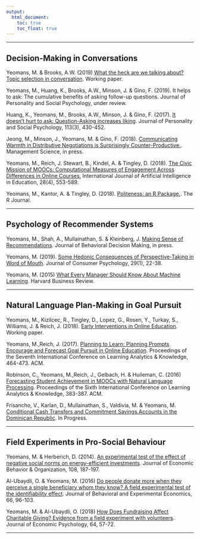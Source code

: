 ```yaml
---
output:
  html_document: 
    toc: true
    toc_float: true
---
```


<link rel="stylesheet" href="styles.css" type="text/css">

***

## Decision-Making in Conversations

Yeomans, M. & Brooks, A.W. (2019) [What the heck are we talking about? Topic selection in conversation](http://www.mikeyeomans.info/papers/topic_selection.pdf). Working paper. 

Yeomans, M., Huang, K., Brooks, A.W., Minson, J. & Gino, F. (2019). It helps to ask: The cumulative benefits of asking follow-up questions. Journal of Personality and Social Psychology, under review.

Huang, K., Yeomans, M., Brooks, A.W., Minson, J. & Gino, F. (2017). [It doesn't hurt to ask: Question-Asking increases liking](http://www.mikeyeomans.info/papers/question_asking.pdf). Journal of Personality and Social Psychology, 113(3), 430-452.

Jeong, M., Minson, J., Yeomans, M. & Gino, F. (2018). [Communicating Warmth in Distributive Negotiations is Surprisingly Counter-Productive.](http://www.mikeyeomans.info/papers/communicating_warmth.pdf). Management Science, in press.

Yeomans, M., Reich, J. Stewart, B., Kindel, A.  & Tingley, D. (2018). [The Civic Mission of MOOCs: Computational Measures of Engagement Across Differences in Online Courses.](http://www.mikeyeomans.info/papers/EngagementAcrossDifference.pdf) International Journal of Artificial Intelligence in Education, 28(4), 553-589.

Yeomans, M., Kantor, A.  & Tingley, D. (2018). [Politeness: an R Package.](https://cran.r-project.org/package=politeness). The R Journal.

***

## Psychology of Recommender Systems

Yeomans, M., Shah, A., Mullainathan, S.  & Kleinberg, J. [Making Sense of Recommendations](http://www.mikeyeomans.info/papers/Making_Sense.pdf). Journal of Behavioral Decision Making, in press.

Yeomans, M. (2019). [Some Hedonic Consequences of Perspective-Taking in Word of Mouth](http://www.mikeyeomans.info/papers/Advice_Supply.pdf). Journal of Consumer Psychology, 29(1), 22-38.

Yeomans, M. (2015) [What Every Manager Should Know About Machine Learning](https://hbr.org/2015/07/what-every-manager-should-know-about-machine-learning]). Harvard Business Review.

***

## Natural Language Plan-Making in Goal Pursuit

Yeomans, M., Kizilcec, R., Tingley, D., Lopez, G., Rosen, Y., Turkay, S., Williams, J. & Reich, J. (2018). [Early Interventions in Online Education](http://www.mikeyeomans.info/papers/earlyinterventions.pdf). Working paper.

Yeomans, M.,Reich, J. (2017). [Planning to Learn: Planning Prompts Encourage and Forecast Goal Pursuit in Online Education](http://www.mikeyeomans.info/papers/planning.pdf). Proceedings of the Seventh International Conference on Learning Analytics  & Knowledge, 464-473. ACM.

Robinson, C., Yeomans, M.,Reich, J., Gelbach, H.  & Huileman, C. (2016) [Forecasting Student Achievement in MOOCs with Natural Language Processing](http://www.mikeyeomans.info/papers/utility_value.pdf). Proceedings of the Sixth International Conference on Learning Analytics  & Knowledge, 383-387. ACM.

Frisancho, V., Karlan, D., Mullainathan, S., Valdivia, M.  & Yeomans, M. [Conditional Cash Transfers and Commitment Savings Accounts in the Dominican Republic](http://www.poverty-action.org/study/conditional-cash-transfers-and-commitment-savings-accounts-dominican-republic). In Progress.

***

## Field Experiments in Pro-Social Behaviour

Yeomans, M. & Herberich, D. (2014). [An experimental test of the effect of negative social norms on energy-efficient investments](http://www.mikeyeomans.info/papers/Tire_Pressure_Neglect.pdf). Journal of Economic Behavior & Organization, 108, 187-197.

Al-Ubaydli, O. & Yeomans, M. (2016) [Do people donate more when they perceive a single beneficiary whom they know? A field experimental test of the identifiability effect](http://www.mikeyeomans.info/papers/Identifiability_Effect.pdf). Journal of Behavioral and Experimental Economics, 66, 96-103.

Yeomans, M.  & Al-Ubaydli, O. (2018) [How Does Fundraising Affect Charitable Giving? Evidence from a field experiment with volunteers](http://www.mikeyeomans.info/papers/Collateral_Effects_of_Fundraising.pdf). Journal of Economic Psychology, 64, 57-72.

***

